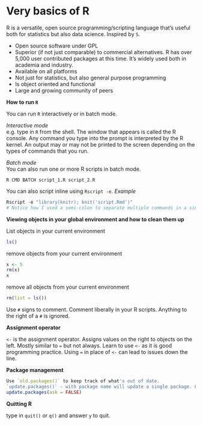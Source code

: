# Very basics of R

R is a versatile, open source programming/scripting language that's useful both for statistics but also data science. Inspired by `S`.

* Open source software under GPL
* Superior (if not just comparable) to commercial alternatives. R has over 5,000 user contributed packages at this time. It's widely used both in academia and industry.
* Available on all platforms
* Not just for statistics, but also general purpose programming
* Is object oriented and functional
* Large and growing community of peers

**How to run `R`**  

You can run `R` interactively or in batch mode.

*Interactive mode*  
e.g. type in `R` from the shell. The window that appears is called the R console. Any command you type into the prompt is interpreted by the R kernel. An output may or may not be printed to the screen depending on the types of commands that you run.

*Batch mode*  
You can also run one or more R scripts in batch mode.

```
R CMD BATCH script_1.R script_2.R
```
You can also script inline using `Rscript -e`. *Example*

```R
Rscript -e "library(knitr); knit('script.Rmd')"
# Notice how I used a semi-colon to separate multiple commands in a single line
```

**Viewing objects in your global environment and how to clean them up**

List objects in your current environment

```R
ls()
```

remove objects from your current environment

```R
x <- 5
rm(x)
x
```

remove all objects from your current environment

```R
rm(list = ls())
```

Use `#` signs to comment. Comment liberally in your R scripts. Anything to the right of a `#` is ignored. 

**Assignment operator**

`<- ` is the assignment operator. Assigns values on the right to objects on the left. Mostly similar to `=` but not always. Learn to use `<-` as it is good programming practice. Using `=` in place of `<-` can lead to issues down the line.

**Package management**

```R
Use `old.packages()` to keep track of what's out of date.  
`update.packages()` - with package name will update a single package. Otherwise it will update all interactively. This can take a while if you haven't done it recently. To update everything without any user intervention, use the `ask = FALSE` argument.
update.packages(ask = FALSE)
```


**Quitting R**

type in `quit()` or `q()` and answer `y` to quit.
